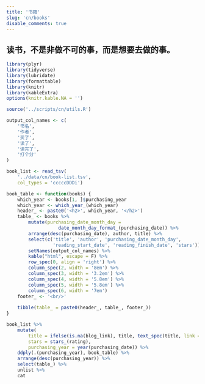 ```yaml
---
title: '书籍'
slug: 'cn/books'
disable_comments: true
---
```


<link rel="stylesheet" type="text/css" href="/css/star-rating-svg.css">

## 读书，不是非做不可的事，而是想要去做的事。

```r
library(plyr)
library(tidyverse)
library(lubridate)
library(formattable)
library(knitr)
library(kableExtra)
options(knitr.kable.NA = '')

source('../scripts/cn/utils.R')
```

```r
output_col_names <- c(
    '书名',
    '作者',
    '买了',
    '读了',
    '读完了',
    '打个分'
)

book_list <- read_tsv(
    '../data/cn/book-list.tsv',
    col_types = 'cccccDDDi')

book_table <- function(books) {
    which_year <- books[1, ]$purchasing_year
    which_year <- which_year_(which_year)
    header_ <- paste0('<h2>', which_year, '</h2>')
    table_ <- books %>%
        mutate(purchasing_date_month_day = 
                   date_month_day_format_(purchasing_date)) %>%
        arrange(desc(purchasing_date), author, title) %>%
        select(c('title', 'author', 'purchasing_date_month_day', 
                 'reading_start_date', 'reading_finish_date', 'stars')) %>%
        setNames(output_col_names) %>%
        kable("html", escape = F) %>%
        row_spec(0, align = 'right') %>%
        column_spec(2, width = '8em') %>%
        column_spec(3, width = '3.2em') %>%
        column_spec(4, width = '5.8em') %>%
        column_spec(5, width = '5.8em') %>%
        column_spec(6, width = '7em')
    footer_ <- '<br/>'
    
    tibble(table_ = paste0(header_, table_, footer_))
}

book_list %>%
    mutate(
        title = ifelse(is.na(blog_link), title, text_spec(title, link = blog_link)),
        stars = stars_(rating),
        purchasing_year = year(purchasing_date)) %>%
    ddply(.(purchasing_year), book_table) %>%
    arrange(desc(purchasing_year)) %>%
    select(table_) %>%
    unlist %>%
    cat
```

<script src="/js/star-rating-svg.js"></script>
<script src="/js/star-rating-default.js"></script>
